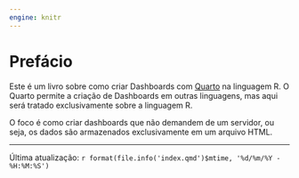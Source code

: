 ```yaml
---
engine: knitr
---
```


# Prefácio {.unnumbered}

Este é um livro sobre como criar Dashboards com [Quarto](https://quarto.org) na linguagem R. O Quarto permite a criação de Dashboards em outras linguagens, mas aqui será tratado exclusivamente sobre a linguagem R.

O foco é como criar dashboards que não demandem de um servidor, ou seja, os dados são armazenados exclusivamente em um arquivo HTML.

------------------------------------------------------------------------

Última atualização: `r format(file.info('index.qmd')$mtime, '%d/%m/%Y - %H:%M:%S')`
